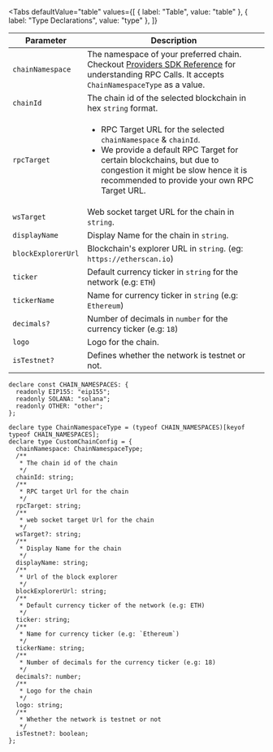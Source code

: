 
<Tabs
  defaultValue="table"
  values={[
    { label: "Table", value: "table" },
    { label: "Type Declarations", value: "type" },
  ]}
>

<TabItem value="table">

| Parameter          | Description                                                                                                                                                                                                                                          |
| ------------------ | ---------------------------------------------------------------------------------------------------------------------------------------------------------------------------------------------------------------------------------------------------- |
| `chainNamespace`   | The namespace of your preferred chain. Checkout [Providers SDK Reference](/sdk/providers) for understanding RPC Calls. It accepts `ChainNamespaceType` as a value.                                                                                   |
| `chainId`          | The chain id of the selected blockchain in hex `string` format.                                                                                                                                                                                      |
| `rpcTarget`        | <ul><li>RPC Target URL for the selected `chainNamespace` & `chainId`.</li><li> We provide a default RPC Target for certain blockchains, but due to congestion it might be slow hence it is recommended to provide your own RPC Target URL.</li></ul> |
| `wsTarget`         | Web socket target URL for the chain in `string`.                                                                                                                                                                                                     |
| `displayName`      | Display Name for the chain in `string`.                                                                                                                                                                                                              |
| `blockExplorerUrl` | Blockchain's explorer URL in `string`. (eg: `https://etherscan.io`)                                                                                                                                                                                  |
| `ticker`           | Default currency ticker in `string` for the network (e.g: `ETH`)                                                                                                                                                                                     |
| `tickerName`       | Name for currency ticker in `string` (e.g: `Ethereum`)                                                                                                                                                                                               |
| `decimals?`        | Number of decimals in `number` for the currency ticker (e.g: `18`)                                                                                                                                                                                   |
| `logo`             | Logo for the chain.                                                                                                                                                                                                                                  |
| `isTestnet?`       | Defines whether the network is testnet or not.                                                                                                                                                                                                       |

</TabItem>

<TabItem value="type">

```tsx
declare const CHAIN_NAMESPACES: {
  readonly EIP155: "eip155";
  readonly SOLANA: "solana";
  readonly OTHER: "other";
};

declare type ChainNamespaceType = (typeof CHAIN_NAMESPACES)[keyof typeof CHAIN_NAMESPACES];
declare type CustomChainConfig = {
  chainNamespace: ChainNamespaceType;
  /**
   * The chain id of the chain
   */
  chainId: string;
  /**
   * RPC target Url for the chain
   */
  rpcTarget: string;
  /**
   * web socket target Url for the chain
   */
  wsTarget?: string;
  /**
   * Display Name for the chain
   */
  displayName: string;
  /**
   * Url of the block explorer
   */
  blockExplorerUrl: string;
  /**
   * Default currency ticker of the network (e.g: ETH)
   */
  ticker: string;
  /**
   * Name for currency ticker (e.g: `Ethereum`)
   */
  tickerName: string;
  /**
   * Number of decimals for the currency ticker (e.g: 18)
   */
  decimals?: number;
  /**
   * Logo for the chain
   */
  logo: string;
  /**
   * Whether the network is testnet or not
   */
  isTestnet?: boolean;
};
```

</TabItem>

</Tabs>
